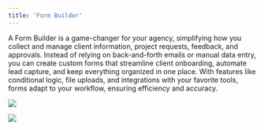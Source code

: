 ```yaml
---
title: 'Form Builder'
---
```


A Form Builder is a game-changer for your agency, simplifying how you collect and manage client information, project requests, feedback, and approvals. Instead of relying on back-and-forth emails or manual data entry, you can create custom forms that streamline client onboarding, automate lead capture, and keep everything organized in one place. With features like conditional logic, file uploads, and integrations with your favorite tools, forms adapt to your workflow, ensuring efficiency and accuracy.

![](/images/forms/form-builder-001.png)

![](/images/forms/form-builder-002.png)
